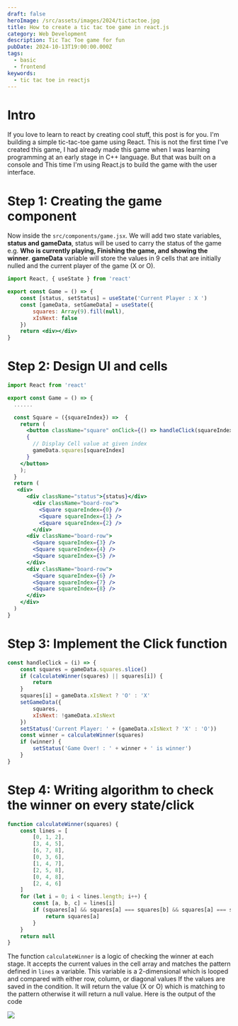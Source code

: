 ```yaml
---
draft: false
heroImage: /src/assets/images/2024/tictactoe.jpg
title: How to create a tic tac toe game in react.js
category: Web Development
description: Tic Tac Toe game for fun
pubDate: 2024-10-13T19:00:00.000Z
tags:
  - basic
  - frontend
keywords:
  - tic tac toe in reactjs
---
```


# Intro

If you love to learn to react by creating cool stuff, this post is for you. I'm building a simple tic-tac-toe game using React. This is not the first time I've created this game, I had already made this game when I was learning programming at an early stage in C++ language. But that was built on a console and This time I'm using React.js to build the game with the user interface.

# Step 1: Creating the game component

Now inside the `src/components/game.jsx`. We will add two state variables, **status and gameData**, status will be used to carry the status of the game e.g. **Who is currently playing, Finishing the game, and showing the winner**. **gameData** variable will store the values in 9 cells that are initially nulled and the current player of the game (X or O).

```jsx
import React, { useState } from 'react'

export const Game = () => {
	const [status, setStatus] = useState('Current Player : X ')
	const [gameData, setGameData] = useState({
		squares: Array(9).fill(null),
		xIsNext: false
	})
	return <div></div>
}
```

# Step 2: Design UI and cells

```jsx
import React from 'react'

export const Game = () => {
  ......

  const Square = ({squareIndex}) =>  {
    return (
      <button className="square" onClick={() => handleClick(squareIndex)}>
      {
        // Display Cell value at given index
        gameData.squares[squareIndex]
      }
    </button>
    );
  }
  return (
   <div>
      <div className="status">{status}</div>
        <div className="board-row">
          <Square squareIndex={0} />
          <Square squareIndex={1} />
          <Square squareIndex={2} />
        </div>
      <div className="board-row">
        <Square squareIndex={3} />
        <Square squareIndex={4} />
        <Square squareIndex={5} />
      </div>
      <div className="board-row">
        <Square squareIndex={6} />
        <Square squareIndex={7} />
        <Square squareIndex={8} />
      </div>
    </div>
  )
}
```

# Step 3: Implement the Click function

```javascript
const handleClick = (i) => {
	const squares = gameData.squares.slice()
	if (calculateWinner(squares) || squares[i]) {
		return
	}
	squares[i] = gameData.xIsNext ? 'O' : 'X'
	setGameData({
		squares,
		xIsNext: !gameData.xIsNext
	})
	setStatus('Current Player: ' + (gameData.xIsNext ? 'X' : 'O'))
	const winner = calculateWinner(squares)
	if (winner) {
		setStatus('Game Over! : ' + winner + ' is winner')
	}
}
```

# Step 4: Writing algorithm to check the winner on every state/click

```javascript
function calculateWinner(squares) {
	const lines = [
		[0, 1, 2],
		[3, 4, 5],
		[6, 7, 8],
		[0, 3, 6],
		[1, 4, 7],
		[2, 5, 8],
		[0, 4, 8],
		[2, 4, 6]
	]
	for (let i = 0; i < lines.length; i++) {
		const [a, b, c] = lines[i]
		if (squares[a] && squares[a] === squares[b] && squares[a] === squares[c]) {
			return squares[a]
		}
	}
	return null
}
```

The function `calculateWinner` is a logic of checking the winner at each stage. It accepts the current values in the cell array and matches the pattern defined in `lines` a variable. This variable is a 2-dimensional which is looped and compared with either row, column, or diagonal values If the values are saved in the condition. It will return the value (X or O) which is matching to the pattern otherwise it will return a null value. Here is the output of the code

![](/src/assets/images/body/2024/10/tic-tac-toy-game-in-react-js-image-1.gif)

